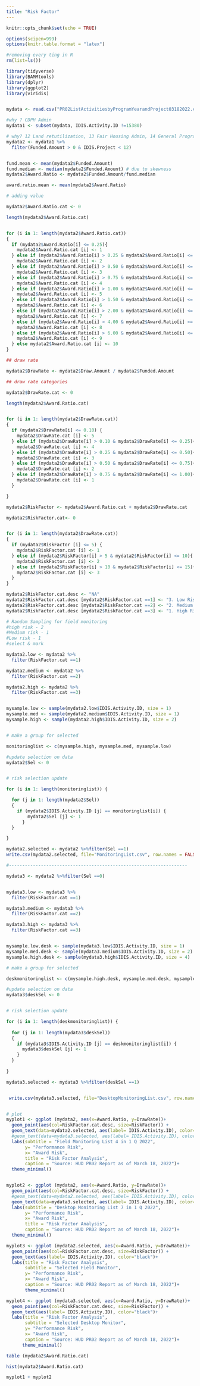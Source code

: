 ```yaml
---
title: "Risk Factor"
---
```


```r
knitr::opts_chunk$set(echo = TRUE)

options(scipen=999)
options(knitr.table.format = "latex")

#removing every ting in R
rm(list=ls())

library(tidyverse)
library(BAMMtools)
library(dplyr)
library(ggplot2)
library(viridis)


mydata <- read.csv("PR02ListActivitiesbyProgramYearandProject03182022.csv", header = TRUE)

#why ? CDPH Admin
mydata1 <- subset(mydata, IDIS.Activity.ID !=15380)

# why? 12 Land retutilization, 13 Fair Housing Admin, 14 General Program Admin, 15 Section 108 Loans
mydata2 <- mydata1 %>%
  filter(Funded.Amount > 0 & IDIS.Project < 12)  


fund.mean <- mean(mydata2$Funded.Amount)
fund.median <- median(mydata2$Funded.Amount) # due to skewness
mydata2$Award.Ratio <- mydata2$Funded.Amount/fund.median

award.ratio.mean <- mean(mydata2$Award.Ratio)

# adding value 

mydata2$Award.Ratio.cat <- 0

length(mydata2$Award.Ratio.cat)


for (i in 1: length(mydata2$Award.Ratio.cat))
{
  if (mydata2$Award.Ratio[i] <= 0.25){
    mydata2$Award.Ratio.cat [i] <- 1
  } else if (mydata2$Award.Ratio[i] > 0.25 & mydata2$Award.Ratio[i] <= 0.5){
    mydata2$Award.Ratio.cat [i] <- 2
  } else if (mydata2$Award.Ratio[i] > 0.50 & mydata2$Award.Ratio[i] <= 0.75){
    mydata2$Award.Ratio.cat [i] <- 3
  } else if (mydata2$Award.Ratio[i] > 0.75 & mydata2$Award.Ratio[i] <= 1.00){
    mydata2$Award.Ratio.cat [i] <- 4
  } else if (mydata2$Award.Ratio[i] > 1.00 & mydata2$Award.Ratio[i] <= 1.50){
    mydata2$Award.Ratio.cat [i] <- 5
  } else if (mydata2$Award.Ratio[i] > 1.50 & mydata2$Award.Ratio[i] <= 2.00){
    mydata2$Award.Ratio.cat [i] <- 6
  } else if (mydata2$Award.Ratio[i] > 2.00 & mydata2$Award.Ratio[i] <= 4.00){
    mydata2$Award.Ratio.cat [i] <- 7
  } else if (mydata2$Award.Ratio[i] > 4.00 & mydata2$Award.Ratio[i] <= 6.00){
    mydata2$Award.Ratio.cat [i] <- 8
  } else if (mydata2$Award.Ratio[i] > 6.00 & mydata2$Award.Ratio[i] <= 8.00){
    mydata2$Award.Ratio.cat [i] <- 9
  } else mydata2$Award.Ratio.cat [i] <- 10
}

## draw rate

mydata2$DrawRate <- mydata2$Draw.Amount / mydata2$Funded.Amount

## draw rate categories

mydata2$DrawRate.cat <- 0

length(mydata2$Award.Ratio.cat)


for (i in 1: length(mydata2$DrawRate.cat))
{
  if (mydata2$DrawRate[i] <= 0.10) {
    mydata2$DrawRate.cat [i] <- 5
  } else if (mydata2$DrawRate[i] > 0.10 & mydata2$DrawRate[i] <= 0.25){
    mydata2$DrawRate.cat [i] <- 4
  } else if (mydata2$DrawRate[i] > 0.25 & mydata2$DrawRate[i] <= 0.50){
    mydata2$DrawRate.cat [i] <- 3
  } else if (mydata2$DrawRate[i] > 0.50 & mydata2$DrawRate[i] <= 0.75){
    mydata2$DrawRate.cat [i] <- 2
  } else if (mydata2$DrawRate[i] > 0.75 & mydata2$DrawRate[i] <= 1.00){
    mydata2$DrawRate.cat [i] <- 1
  } 

}

mydata2$RiskFactor <- mydata2$Award.Ratio.cat + mydata2$DrawRate.cat

mydata2$RiskFactor.cat<- 0


for (i in 1: length(mydata2$DrawRate.cat))
{
  if (mydata2$RiskFactor [i] <= 5) {
    mydata2$RiskFactor.cat [i] <- 1
  } else if (mydata2$RiskFactor[i] > 5 & mydata2$RiskFactor[i] <= 10){
    mydata2$RiskFactor.cat [i] <- 2
  } else if (mydata2$RiskFactor[i] > 10 & mydata2$RiskFactor[i] <= 15){
    mydata2$RiskFactor.cat [i] <- 3
  } 
}

mydata2$RiskFactor.cat.desc <- "NA"
mydata2$RiskFactor.cat.desc [mydata2$RiskFactor.cat ==1] <- "3. Low Risk"
mydata2$RiskFactor.cat.desc [mydata2$RiskFactor.cat ==2] <- "2. Medium Risk"
mydata2$RiskFactor.cat.desc [mydata2$RiskFactor.cat ==3] <- "1. High Risk"

# Random Sampling for field monitoring
#high risk - 2
#Medium risk - 1
#Low risk - 1
#select & mark

mydata2.low <- mydata2 %>%
  filter(RiskFactor.cat ==1) 

mydata2.medium <- mydata2 %>%
  filter(RiskFactor.cat ==2) 

mydata2.high <- mydata2 %>%
  filter(RiskFactor.cat ==3) 


mysample.low <- sample(mydata2.low$IDIS.Activity.ID, size = 1)
mysample.med <- sample(mydata2.medium$IDIS.Activity.ID, size = 1)
mysample.high <- sample(mydata2.high$IDIS.Activity.ID, size = 2)


# make a group for selected

monitoringlist <- c(mysample.high, mysample.med, mysample.low)

#update selection on data
mydata2$Sel <- 0


# risk selection update

for (i in 1: length(monitoringlist)) {

  for (j in 1: length(mydata2$Sel))
  {
    if (mydata2$IDIS.Activity.ID [j] == monitoringlist[i]) {
        mydata2$Sel [j] <- 1
      } 
  }

}

mydata2.selected <- mydata2 %>%filter(Sel ==1) 
write.csv(mydata2.selected, file="MonitoringList.csv", row.names = FALSE, na="")

#-------------------------------------------------------------------

mydata3 <- mydata2 %>%filter(Sel ==0)


mydata3.low <- mydata3 %>%
  filter(RiskFactor.cat ==1) 

mydata3.medium <- mydata3 %>%
  filter(RiskFactor.cat ==2) 

mydata3.high <- mydata3 %>%
  filter(RiskFactor.cat ==3) 


mysample.low.desk <- sample(mydata3.low$IDIS.Activity.ID, size = 1)
mysample.med.desk <- sample(mydata3.medium$IDIS.Activity.ID, size = 2)
mysample.high.desk <- sample(mydata3.high$IDIS.Activity.ID, size = 4)

# make a group for selected

deskmonitoringlist <- c(mysample.high.desk, mysample.med.desk, mysample.low.desk)

#update selection on data
mydata3$deskSel <- 0


# risk selection update

for (i in 1: length(deskmonitoringlist)) {
  
  for (j in 1: length(mydata3$deskSel))
  {
    if (mydata3$IDIS.Activity.ID [j] == deskmonitoringlist[i]) {
      mydata3$deskSel [j] <- 1
    } 
  }
  
}

mydata3.selected <- mydata3 %>%filter(deskSel ==1) 


 write.csv(mydata3.selected, file="DesktopMonitoringList.csv", row.names = FALSE, na="")


# plot
myplot1 <- ggplot (mydata2, aes(x=Award.Ratio, y=DrawRate))+
  geom_point(aes(col=RiskFactor.cat.desc, size=RiskFactor)) +
  geom_text(data=mydata2.selected, aes(label= IDIS.Activity.ID), color="black")+
  #geom_text(data=mydata3.selected, aes(label= IDIS.Activity.ID), color="black")+
  labs(subtitle = "Field Monitoring List 4 in 1 Q 2022", 
       y= "Performance Risk",
       x= "Award Risk",
       title = "Risk Factor Analysis",
       caption = "Source: HUD PR02 Report as of March 18, 2022")+
  theme_minimal()


myplot2 <- ggplot (mydata2, aes(x=Award.Ratio, y=DrawRate))+
  geom_point(aes(col=RiskFactor.cat.desc, size=RiskFactor)) +
  #geom_text(data=mydata2.selected, aes(label= IDIS.Activity.ID), color="black")+
  geom_text(data=mydata3.selected, aes(label= IDIS.Activity.ID), color="black")+
  labs(subtitle = "Desktop Monitoring List 7 in 1 Q 2022", 
       y= "Performance Risk",
       x= "Award Risk",
       title = "Risk Factor Analysis",
       caption = "Source: HUD PR02 Report as of March 18, 2022")+
  theme_minimal()

myplot3 <- ggplot (mydata2.selected, aes(x=Award.Ratio, y=DrawRate))+
  geom_point(aes(col=RiskFactor.cat.desc, size=RiskFactor)) +
  geom_text(aes(label= IDIS.Activity.ID), color="black")+
  labs(title = "Risk Factor Analysis", 
       subtitle = "Selected Field Monitor", 
       y= "Performance Risk",
       x= "Award Risk",
       caption = "Source: HUD PR02 Report as of March 18, 2022")+
       theme_minimal()

myplot4 <- ggplot (mydata3.selected, aes(x=Award.Ratio, y=DrawRate))+
  geom_point(aes(col=RiskFactor.cat.desc, size=RiskFactor)) +
  geom_text(aes(label= IDIS.Activity.ID), color="black")+
  labs(title = "Risk Factor Analysis", 
       subtitle = "Selected Desktop Monitor", 
       y= "Performance Risk",
       x= "Award Risk",
       caption = "Source: HUD PR02 Report as of March 18, 2022")+
      theme_minimal()


```



``` r

table (mydata2$Award.Ratio.cat)

hist(mydata2$Award.Ratio.cat)

```





``` r

myplot1 + myplot2

````
